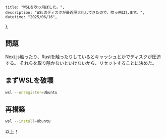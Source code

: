    title: "WSLを吹っ飛ばした。",
    description: "WSLのディスクが最近肥大化してきたので、吹っ飛ばします。",
    datetime: "2025/06/16",
};

## 問題
Next.js触ったり、Rustを触ったりしているとキャッシュとかでディスクが圧迫する。
それらを取り除かないといけないから、リセットすることに決めた。

## まずWSLを破壊
```sh
wsl --unregister=Ubuntu
```

## 再構築
```sh
wsl --install=Ubuntu
```

以上！
